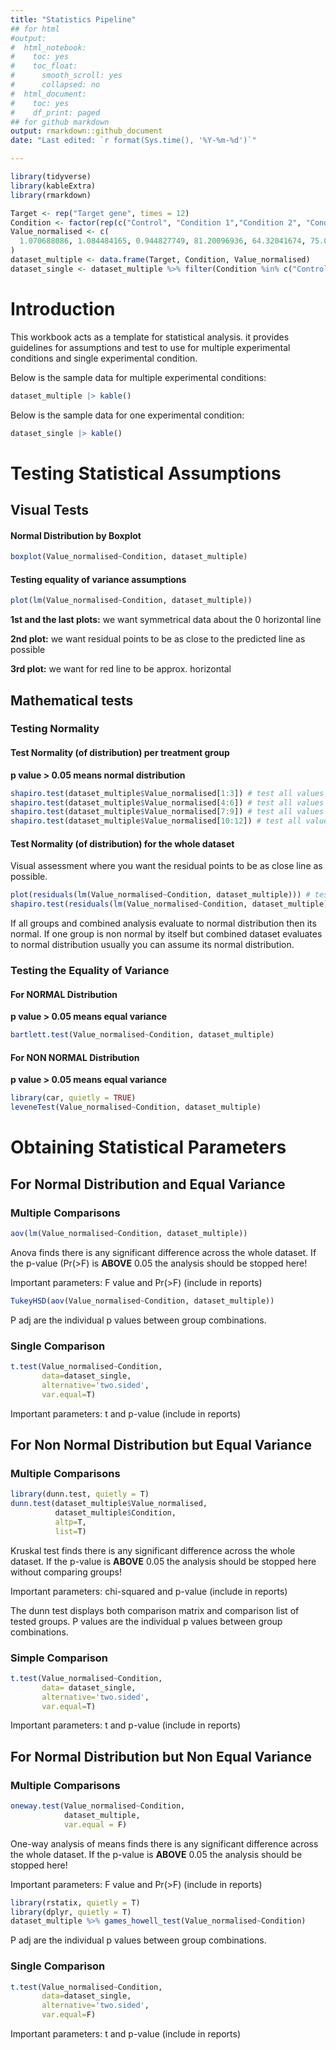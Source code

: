 ```yaml
---
title: "Statistics Pipeline"
## for html
#output:
#  html_notebook:
#    toc: yes
#    toc_float:
#      smooth_scroll: yes
#      collapsed: no
#  html_document:
#    toc: yes
#    df_print: paged
## for github markdown
output: rmarkdown::github_document
date: "Last edited: `r format(Sys.time(), '%Y-%m-%d')`"

---
```

```r
library(tidyverse)
library(kableExtra)
library(rmarkdown)
```

```r
Target <- rep("Target gene", times = 12)
Condition <- factor(rep(c("Control", "Condition 1","Condition 2", "Condition 3"), each = 3), levels = c("Control", "Condition 1","Condition 2", "Condition 3"))
Value_normalised <- c(
  1.070688086, 1.084484165, 0.944827749, 81.20096936, 64.32041674, 75.01759177, 24.90206996, 19.923147271,19.3690698, 278.2460496, 292.1552481, 240.35566374
)
dataset_multiple <- data.frame(Target, Condition, Value_normalised)
dataset_single <- dataset_multiple %>% filter(Condition %in% c("Control", "Condition 1"))
```

# Introduction
This workbook acts as a template for statistical analysis. it provides guidelines for assumptions and test to use for multiple experimental conditions and single experimental condition.

Below is the sample data for multiple experimental conditions:
```r
dataset_multiple |> kable()
```


Below is the sample data for one experimental condition:
```r
dataset_single |> kable()
```

# Testing Statistical Assumptions

## Visual Tests

#### Normal Distribution by Boxplot

```r
boxplot(Value_normalised~Condition, dataset_multiple)
```

#### Testing equality of variance assumptions

```r
plot(lm(Value_normalised~Condition, dataset_multiple))
```

**1st and the last plots:** we want symmetrical data about the 0 horizontal line

**2nd plot:** we want residual points to be as close to the predicted line as possible

**3rd plot:** we want for red line to be approx. horizontal

## Mathematical tests

### Testing Normality

#### Test Normality (of distribution) per treatment group

**p value \> 0.05 means normal distribution**

```r
shapiro.test(dataset_multiple$Value_normalised[1:3]) # test all values in one condition
shapiro.test(dataset_multiple$Value_normalised[4:6]) # test all values in one condition
shapiro.test(dataset_multiple$Value_normalised[7:9]) # test all values in one condition
shapiro.test(dataset_multiple$Value_normalised[10:12]) # test all values in one condition
```

#### Test Normality (of distribution) for the whole dataset

Visual assessment where you want the residual points to be as close line as possible.

```r
plot(residuals(lm(Value_normalised~Condition, dataset_multiple))) # test all values in the whole dataset
shapiro.test(residuals(lm(Value_normalised~Condition, dataset_multiple))) # test all values in the whole dataset
```

If all groups and combined analysis evaluate to normal distribution then its normal. If one group is non normal by itself but combined dataset evaluates to normal distribution usually you can assume its normal distribution.

### Testing the Equality of Variance

#### For **NORMAL** Distribution

**p value \> 0.05 means equal variance**

```r
bartlett.test(Value_normalised~Condition, dataset_multiple)
```

#### For **NON NORMAL** Distribution

**p value \> 0.05 means equal variance**

```r
library(car, quietly = TRUE)
leveneTest(Value_normalised~Condition, dataset_multiple)
```

# Obtaining Statistical Parameters

## For **Normal Distribution** and **Equal Variance**

### Multiple Comparisons

```r
aov(lm(Value_normalised~Condition, dataset_multiple))
```

Anova finds there is any significant difference across the whole dataset. If the p-value (Pr(>F) is **ABOVE** 0.05 the analysis should be stopped here!

Important parameters: F value and Pr(>F) (include in reports)

```r
TukeyHSD(aov(Value_normalised~Condition, dataset_multiple))
```

P adj are the individual p values between group combinations.

### Single Comparison

```r
t.test(Value_normalised~Condition, 
       data=dataset_single, 
       alternative='two.sided',
       var.equal=T)
```

Important parameters: t and p-value (include in reports)

## For **Non Normal Distribution** but **Equal Variance**

### Multiple Comparisons

```r
library(dunn.test, quietly = T)
dunn.test(dataset_multiple$Value_normalised, 
          dataset_multiple$Condition, 
          altp=T,
          list=T)
```

Kruskal test finds there is any significant difference across the whole dataset. If the p-value is **ABOVE** 0.05 the analysis should be stopped here without comparing groups!

Important parameters: chi-squared and p-value (include in reports)

The dunn test displays both comparison matrix and comparison list of tested groups. P values are the individual p values between group combinations.

### Simple Comparison

```r
t.test(Value_normalised~Condition, 
       data= dataset_single, 
       alternative='two.sided',
       var.equal=T)
```

Important parameters: t and p-value (include in reports)

## For **Normal Distribution** but **Non Equal Variance**

### Multiple Comparisons

```r
oneway.test(Value_normalised~Condition, 
            dataset_multiple, 
            var.equal = F)
```

One-way analysis of means finds there is any significant difference across the whole dataset. If the p-value is **ABOVE** 0.05 the analysis should be stopped here!

Important parameters: F value and Pr(>F) (include in reports)

```r
library(rstatix, quietly = T)
library(dplyr, quietly = T)
dataset_multiple %>% games_howell_test(Value_normalised~Condition)
```

P adj are the individual p values between group combinations.

### Single Comparison

```r
t.test(Value_normalised~Condition, 
       data=dataset_single, 
       alternative='two.sided',
       var.equal=F)
```

Important parameters: t and p-value (include in reports)